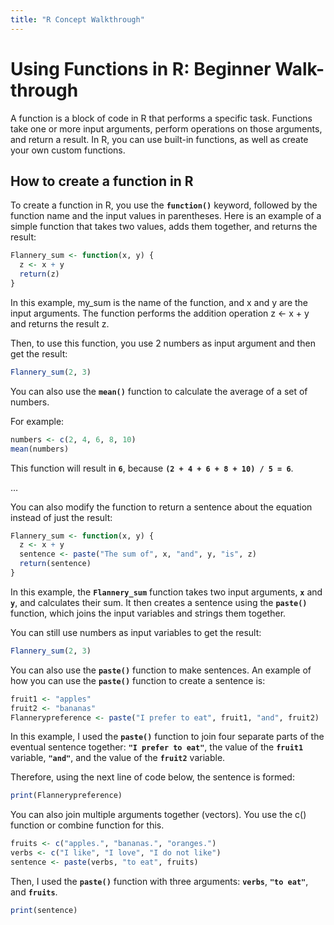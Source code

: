 ```yaml
---
title: "R Concept Walkthrough"
---
```


# Using Functions in R: Beginner Walk-through

A function is a block of code in R that performs a specific task. Functions take one or more input arguments, perform operations on those arguments, and return a result. In R, you can use built-in functions, as well as create your own custom functions.

## **How to create a function in R**

To create a function in R, you use the **`function()`** keyword, followed by the function name and the input values in parentheses. Here is an example of a simple function that takes two values, adds them together, and returns the result:

```r
Flannery_sum <- function(x, y) {
  z <- x + y
  return(z)
}
```

In this example, my_sum is the name of the function, and x and y are the input arguments. The function performs the addition operation z \<- x + y and returns the result z.

Then, to use this function, you use 2 numbers as input argument and then get the result:

```r
Flannery_sum(2, 3)

```

You can also use the **`mean()`** function to calculate the average of a set of numbers.

For example:

```r
numbers <- c(2, 4, 6, 8, 10)
mean(numbers)
```

This function will result in **`6`**, because **`(2 + 4 + 6 + 8 + 10) / 5 = 6`**.

...

You can also modify the function to return a sentence about the equation instead of just the result:

```r
Flannery_sum <- function(x, y) {
  z <- x + y
  sentence <- paste("The sum of", x, "and", y, "is", z)
  return(sentence)
}
```

In this example, the **`Flannery_sum`** function takes two input arguments, **`x`** and **`y`**, and calculates their sum. It then creates a sentence using the **`paste()`** function, which joins the input variables and strings them together.

You can still use numbers as input variables to get the result:

```r
Flannery_sum(2, 3)
```

You can also use the **`paste()`** function to make sentences. An example of how you can use the **`paste()`** function to create a sentence is:

```r
fruit1 <- "apples"
fruit2 <- "bananas"
Flannerypreference <- paste("I prefer to eat", fruit1, "and", fruit2)

```

In this example, I used the **`paste()`** function to join four separate parts of the eventual sentence together: **`"I prefer to eat"`**, the value of the **`fruit1`** variable, **`"and"`**, and the value of the **`fruit2`** variable.

Therefore, using the next line of code below, the sentence is formed:

```r
print(Flannerypreference)

```

You can also join multiple arguments together (vectors). You use the c() function or combine function for this.

```r
fruits <- c("apples.", "bananas.", "oranges.")
verbs <- c("I like", "I love", "I do not like")
sentence <- paste(verbs, "to eat", fruits)

```

Then, I used the **`paste()`** function with three arguments: **`verbs`**, **`"to eat"`**, and **`fruits`**.

```r
print(sentence)

```
